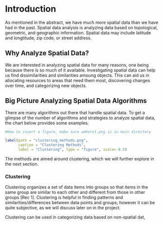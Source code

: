 <!-- The {.unnumbered} option here means that the introduction will be "Chapter 0." -->

\onehalfspacing

# Introduction {.unnumbered}
As mentioned in the abstract, we have much more spatial data than we have had in the past. Spatial data analysis is analyzing data based on topological, geometric, and geographic information. Spatial data may include latitude and longtitude, zip code, or street address.  

## Why Analyze Spatial Data?
We are interested in analyzing spatial data for many reasons, one being because there is so much of it available. Investigating spatial data can help us find dissimilarities and similarities amoung objects. This can aid us in allocating resources to areas that need them most, discovering changes over time, and categorizing new objects. 

## Big Picture Analyzing Spatial Data Algorithms
There are many algorithms out there that handle spatial data. To get a glimpse of the number of algorithms and strategies to analyze spatial data, the chart below provides some examples.  

```r
#How to insert a figure, make sure amherst.png is in main directory

label(path = "clustering_methods.png", 
      caption = "Clustering Methods", 
      label = "Clustering", type = "figure", scale= 0.5)
```

The methods are aimed around clustering, which we will further explore in the next section. 

### Clustering
Clustering organizes a set of data items into groups so that items in the same group are similar to each other and different from those in other groups [Rec 1]. Clustering is helpful in finding patterns and similarities/differences between data points and groups; however it can be quite subjective, as we will discuss later on in the project. 

Clustering can be used in categorizing data based on non-spatial dat, 

